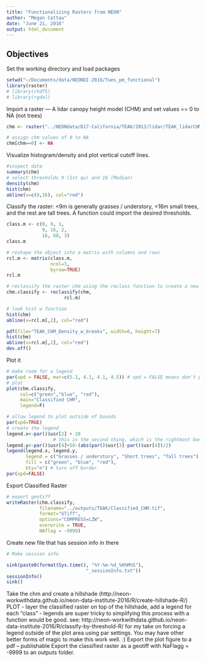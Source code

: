 ```yaml
---
title: "Functionalizing Rasters from NEON"
author: "Megan Cattau"
date: "June 21, 2016"
output: html_document
---
```


## Objectives

Set the working directory and load packages
```r
setwd("~/Documents/data/NEONDI-2016/Tues_pm_functional")
library(raster)
# library(rhdf5)
# library(rgdal)
```

Import a raster — A lidar canopy height model (CHM) and set values == 0 to NA (not trees)

```r
chm <- raster("../NEONdata/D17-California/TEAK/2013/lidar/TEAK_lidarCHM.tif")

# assign chm values of 0 to NA
chm[chm==0] <- NA
```

Visualize histogram/density and plot vertical cutoff lines.

```r

#inspect data
summary(chm)
# select thresholds 9 (1st qu) and 16 (Median)
density(chm)
hist(chm)
abline(v=c(9,16), col="red")

```

Classify the raster: <9m is generally grasses / understory, <16m small trees, and the rest are tall trees. A function could import the desired thresholds. 


```r
class.m <- c(0, 9, 1,
             9, 16, 2,
             16, 60, 3)
class.m

# reshape the object into a matrix with columns and rows
rcl.m <- matrix(class.m, 
                ncol=3, 
                byrow=TRUE)
rcl.m

# reclassify the raster chm using the reclass function to create a new raster.
chm.classify <- reclassify(chm, 
                     rcl.m)

# look hist w function
hist(chm)
abline(v=rcl.m[,2], col="red")

pdf(file="TEAK_CHM_Density_w_breaks", width=6, height=7)
hist(chm)
abline(v=rcl.m[,2], col="red")
dev.off()
```

Plot it

```r
# make room for a legend
par(xpd = FALSE, mar=c(5.1, 4.1, 4.1, 4.5)) # xpd = FALSE means don't plot outside plot boundaries
# plot
plot(chm.classify,
     col=c("green","blue", "red"),
     main="Classified CHM",
     legend=F)

# allow legend to plot outside of bounds
par(xpd=TRUE)
# create the legend
legend.x<-par()$usr[2] + 20
                 # this is the second thing, which is the rightmost bond on x
legend.y<-par()$usr[4]+50-(abs(par()$usr[3]-par()$usr[4])/2)
legend(legend.x, legend.y,
       legend = c("Grasses / understory", "Short trees", "Tall trees"),  # make sure the order matches the colors, next
       fill = c("green", "blue", "red"),
       bty="n") # turn off border
par(xpd=FALSE)
```

Export Classified Raster
```r
# export geotiff
writeRaster(chm.classify,
            filename="../outputs/TEAK/Classified_CHM.tif",
            format="GTiff",
            options="COMPRESS=LZW",
            overwrite = TRUE,
            NAflag = -9999)
```

Create new file that has session info in there

```r
# Make session info 

sink(paste0(format(Sys.time(), "%Y-%m-%d_%H%M%S"),
                             "_sessionInfo.txt"))
sessionInfo()
sink()

```


Take the chm and create a hillshade (http://neon-workwithdata.github.io/neon-data-institute-2016/R/create-hillshade-R/)
PLOT - layer the classified raster on top of the hillshade, add a legend for each “class” - legends are super tricky to simplifying this process with a function would be good.  see: http://neon-workwithdata.github.io/neon-data-institute-2016/R/classify-by-threshold-R/  for my take on forcing a legend outside of the plot area using par settings. You may have other better forms of magic to make this work well. :)
Export the plot figure to a pdf – publishable
Export the classified raster as a geotiff with NaFlagg = -9999 to an outputs folder.